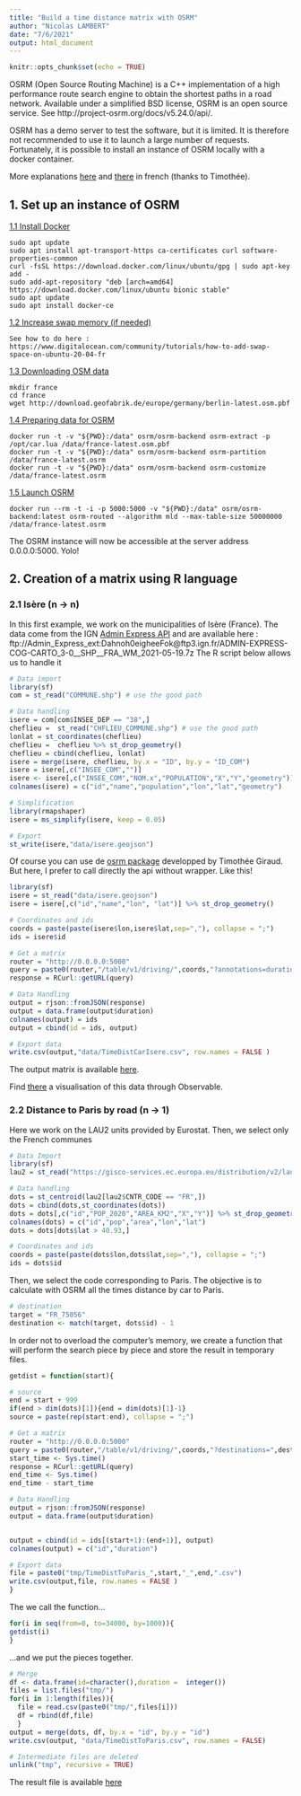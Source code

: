 ```yaml
---
title: "Build a time distance matrix with OSRM"
author: "Nicolas LAMBERT"
date: "7/6/2021"
output: html_document
---
```


```r
knitr::opts_chunk$set(echo = TRUE)
```

OSRM (Open Source Routing Machine) is a C++ implementation of a high performance route search engine to obtain the shortest paths in a road network. Available under a simplified BSD license, OSRM is an open source service. See http://project-osrm.org/docs/v5.24.0/api/. 

OSRM has a demo server to test the software, but it is limited. It is therefore not recommended to use it to launch a large number of requests. Fortunately, it is possible to install an instance of OSRM locally with a docker container.

More explanations [here](https://github.com/Project-OSRM/osrm-backend) and [there](https://rcarto.gitpages.huma-num.fr/materaccess/01_install_OSRM.html) in french (thanks to Timothée).

## 1. Set up an instance of OSRM

<ins>1.1 Install Docker</ins>

```
sudo apt update
sudo apt install apt-transport-https ca-certificates curl software-properties-common
curl -fsSL https://download.docker.com/linux/ubuntu/gpg | sudo apt-key add -
sudo add-apt-repository "deb [arch=amd64] https://download.docker.com/linux/ubuntu bionic stable"
sudo apt update
sudo apt install docker-ce
```

<ins>1.2 Increase swap memory (if needed)</ins>

```
See how to do here : https://www.digitalocean.com/community/tutorials/how-to-add-swap-space-on-ubuntu-20-04-fr
```

<ins>1.3 Downloading OSM data</ins>

```
mkdir france
cd france
wget http://download.geofabrik.de/europe/germany/berlin-latest.osm.pbf
```

<ins>1.4 Preparing data for OSRM</ins>

```
docker run -t -v "${PWD}:/data" osrm/osrm-backend osrm-extract -p /opt/car.lua /data/france-latest.osm.pbf
docker run -t -v "${PWD}:/data" osrm/osrm-backend osrm-partition /data/france-latest.osrm
docker run -t -v "${PWD}:/data" osrm/osrm-backend osrm-customize /data/france-latest.osrm
```

<ins>1.5 Launch OSRM</ins>

```
docker run --rm -t -i -p 5000:5000 -v "${PWD}:/data" osrm/osrm-backend:latest osrm-routed --algorithm mld --max-table-size 50000000 /data/france-latest.osrm
```

The OSRM instance will now be accessible at the server address 0.0.0.0:5000. Yolo! 

## 2. Creation of a matrix using R language

### 2.1 Isère (n -> n)

In this first example, we work on the municipalities of Isère (France). The data come from the IGN [Admin Express API](https://geoservices.ign.fr/documentation/diffusion/telechargement-donnees-libres.html#admin-express) and are available here : ftp://Admin_Express_ext:Dahnoh0eigheeFok@ftp3.ign.fr/ADMIN-EXPRESS-COG-CARTO_3-0__SHP__FRA_WM_2021-05-19.7z
The R script below allows us to handle it 

``` r
# Data import
library(sf)
com = st_read("COMMUNE.shp") # use the good path

# Data handling
isere = com[com$INSEE_DEP == "38",]
cheflieu =  st_read("CHFLIEU_COMMUNE.shp") # use the good path
lonlat = st_coordinates(cheflieu)
cheflieu =  cheflieu %>% st_drop_geometry()
cheflieu = cbind(cheflieu, lonlat)
isere = merge(isere, cheflieu, by.x = "ID", by.y = "ID_COM")
isere = isere[,c("INSEE_COM","")]
isere <- isere[,c("INSEE_COM","NOM.x","POPULATION","X","Y","geometry")]
colnames(isere) = c("id","name","population","lon","lat","geometry")

# Simplification
library(rmapshaper)
isere = ms_simplify(isere, keep = 0.05)

# Export
st_write(isere,"data/isere.geojson")
```

Of course you can use de [osrm package](https://github.com/riatelab/osrm) developped by Timothée Giraud. But here, I prefer to call directly the api without wrapper. Like this!

``` r
library(sf)
isere = st_read("data/isere.geojson")
isere = isere[,c("id","name","lon", "lat")] %>% st_drop_geometry()

# Coordinates and ids
coords = paste(paste(isere$lon,isere$lat,sep=","), collapse = ";")
ids = isere$id

# Get a matrix
router = "http://0.0.0.0:5000"
query = paste0(router,"/table/v1/driving/",coords,"?annotations=duration")
response = RCurl::getURL(query)

# Data Handling
output = rjson::fromJSON(response)
output = data.frame(output$duration)
colnames(output) = ids
output = cbind(id = ids, output)

# Export data
write.csv(output,"data/TimeDistCarIsere.csv", row.names = FALSE )
```

The output matrix is available [here](data/TimeDistCarIsere.csv).

Find [there](https://observablehq.com/@neocartocnrs/iseredistancematrix) a visualisation of this data through Observable.

### 2.2 Distance to Paris by road (n -> 1)

Here we work on the LAU2 units provided by Eurostat. Then, we select only the French communes

``` r
# Data Import
library(sf)
lau2 = st_read("https://gisco-services.ec.europa.eu/distribution/v2/lau/geojson/LAU_RG_01M_2020_4326.geojson")

# Data handling
dots = st_centroid(lau2[lau2$CNTR_CODE == "FR",])
dots = cbind(dots,st_coordinates(dots))
dots = dots[,c("id","POP_2020","AREA_KM2","X","Y")] %>% st_drop_geometry()
colnames(dots) = c("id","pop","area","lon","lat")
dots = dots[dots$lat > 40.93,]

# Coordinates and ids
coords = paste(paste(dots$lon,dots$lat,sep=","), collapse = ";")
ids = dots$id
```

Then, we select the code corresponding to Paris. The objective is to calculate with OSRM all the times distance by car to Paris. 

``` r
# destination
target = "FR_75056"
destination <- match(target, dots$id) - 1
```

In order not to overload the computer's memory, we create a function that will perform the search piece by piece and store the result in temporary files. 

``` r
getdist = function(start){

# source
end = start + 999
if(end > dim(dots)[1]){end = dim(dots)[1]-1}
source = paste(rep(start:end), collapse = ";")

# Get a matrix
router = "http://0.0.0.0:5000"
query = paste0(router,"/table/v1/driving/",coords,"?destinations=",destination,"&sources=",source,"&annotations=duration")
start_time <- Sys.time()
response = RCurl::getURL(query)
end_time <- Sys.time()
end_time - start_time

# Data Handling
output = rjson::fromJSON(response)
output = data.frame(output$duration)


output = cbind(id = ids[(start+1):(end+1)], output)
colnames(output) = c("id","duration")

# Export data
file = paste0("tmp/TimeDistToParis_",start,"_",end,".csv")
write.csv(output,file, row.names = FALSE )
}
```

The we call the function...

``` r
for(i in seq(from=0, to=34000, by=1000)){
getdist(i)
}
``` 

...and we put the pieces together.

``` r
# Merge
df <- data.frame(id=character(),duration =  integer()) 
files = list.files("tmp/")
for(i in 1:length(files)){
  file = read.csv(paste0("tmp/",files[i]))
  df = rbind(df,file)
  }
output = merge(dots, df, by.x = "id", by.y = "id")
write.csv(output, "data/TimeDistToParis.csv", row.names = FALSE)

# Intermediate files are deleted
unlink("tmp", recursive = TRUE)
``` 

The result file is available [here](data/TimeDistToParis.csv)

